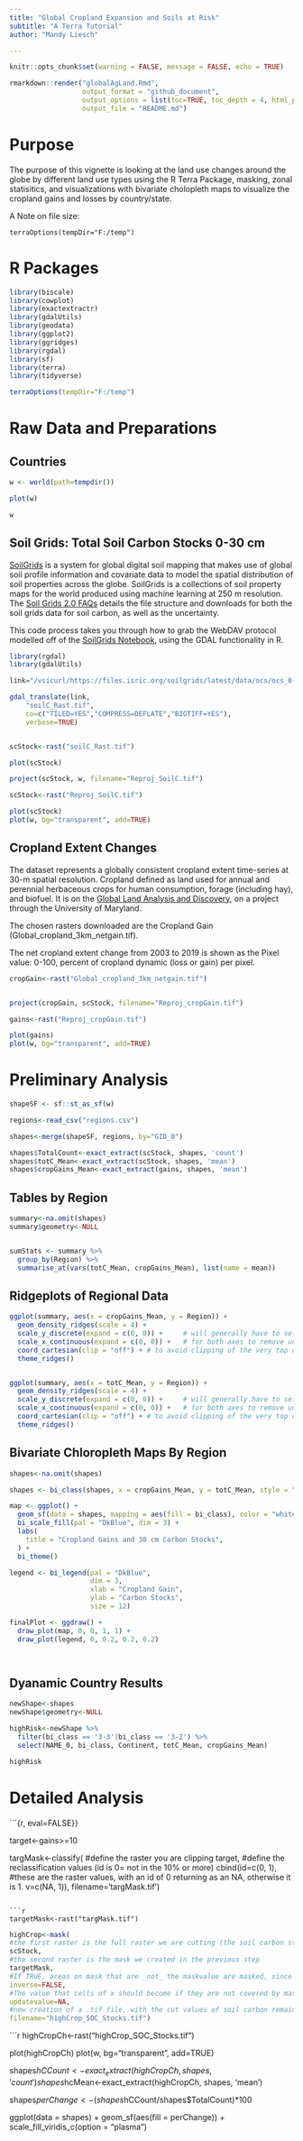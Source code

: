 ```yaml
---
title: "Global Cropland Expansion and Soils at Risk"
subtitle: "A Terra Tutorial"
author: "Mandy Liesch"

---
```


```r
knitr::opts_chunk$set(warning = FALSE, message = FALSE, echo = TRUE)
```

```r
rmarkdown::render("globalAgLand.Rmd", 
                  output_format = "github_document", 
                  output_options = list(toc=TRUE, toc_depth = 4, html_preview=FALSE), 
                  output_file = "README.md")

```

# Purpose

The purpose of this vignette is looking at the land use changes around the globe by different land use types using  the R Terra Package, masking, zonal statisitics, and visualizations with bivariate cholopleth maps to visualize the cropland gains and losses by country/state. 

A Note on file size:

`terraOptions(tempDir="F:/temp")`

# R Packages
```r

library(biscale)
library(cowplot)
library(exactextractr)
library(gdalUtils)
library(geodata)
library(ggplot2)
library(ggridges)
library(rgdal)
library(sf)
library(terra)
library(tidyverse)

terraOptions(tempDir="F:/temp")
```


# Raw Data and Preparations 

## Countries

```r

w <- world(path=tempdir())

plot(w)

w

```



## Soil Grids: Total Soil Carbon Stocks 0-30 cm

[SoilGrids](soilgrids.org) is a system for global digital soil mapping that makes use of global soil profile information and covariate data to model the spatial distribution of soil properties across the globe. SoilGrids is a collections of soil property maps for the world produced using machine learning at 250 m resolution. The [Soil Grids 2.0 FAQs](https://www.isric.org/explore/soilgrids/faq-soilgrids#How_can_I_access_SoilGrids) details the file structure and downloads for both the soil grids data for soil carbon, as well as the uncertainty.

This code process takes you through how to grab the WebDAV protocol modelled off of the [SoilGrids Notebook](https://git.wur.nl/isric/soilgrids/soilgrids.notebooks/-/blob/master/markdown/webdav_from_R.md), using the GDAL functionality in R.



```r
library(rgdal)
library(gdalUtils)

link="/vsicurl/https://files.isric.org/soilgrids/latest/data/ocs/ocs_0-30cm_Q0.5.vrt"

gdal_translate(link,
    "soilC_Rast.tif",
    co=c("TILED=YES","COMPRESS=DEFLATE","BIGTIFF=YES"),
    verbose=TRUE)



```


```r

scStock<-rast("soilC_Rast.tif")

plot(scStock)

project(scStock, w, filename="Reproj_SoilC.tif")

```

```r

scStock<-rast("Reproj_SoilC.tif")

plot(scStock)
plot(w, bg="transparent", add=TRUE)

```


## Cropland Extent Changes

The dataset represents a globally consistent cropland extent time-series at 30-m spatial resolution. Cropland defined as land used for annual and perennial herbaceous crops for human consumption, forage (including hay), and biofuel. It is on the [Global Land Analysis and Discovery](https://glad.umd.edu/dataset/croplands), on a project through the University of Maryland. 

The chosen rasters downloaded are the Cropland Gain (Global_cropland_3km_netgain.tif).

The net cropland extent change from 2003 to 2019 is shown as the Pixel value: 0-100, percent of cropland dynamic (loss or gain) per pixel.

```r

cropGain<-rast("Global_cropland_3km_netgain.tif")


project(cropGain, scStock, filename="Reproj_cropGain.tif")

```


```r
gains<-rast("Reproj_cropGain.tif")

plot(gains)
plot(w, bg="transparent", add=TRUE)

```


# Preliminary Analysis

```r

shapeSF <- sf::st_as_sf(w)

regions<-read_csv("regions.csv")

shapes<-merge(shapeSF, regions, by="GID_0")

shapes$TotalCount<-exact_extract(scStock, shapes, 'count')
shapes$totC_Mean<-exact_extract(scStock, shapes, 'mean')
shapes$cropGains_Mean<-exact_extract(gains, shapes, 'mean')


```

## Tables by Region

```r

summary<-na.omit(shapes) 
summary$geometry<-NULL


sumStats <- summary %>%
  group_by(Region) %>%
  summarise_at(vars(totC_Mean, cropGains_Mean), list(name = mean))

```

## Ridgeplots of Regional Data

```r

ggplot(summary, aes(x = cropGains_Mean, y = Region)) +
  geom_density_ridges(scale = 4) + 
  scale_y_discrete(expand = c(0, 0)) +     # will generally have to set the `expand` option
  scale_x_continuous(expand = c(0, 0)) +   # for both axes to remove unneeded padding
  coord_cartesian(clip = "off") + # to avoid clipping of the very top of the top ridgeline
  theme_ridges()


ggplot(summary, aes(x = totC_Mean, y = Region)) +
  geom_density_ridges(scale = 4) + 
  scale_y_discrete(expand = c(0, 0)) +     # will generally have to set the `expand` option
  scale_x_continuous(expand = c(0, 0)) +   # for both axes to remove unneeded padding
  coord_cartesian(clip = "off") + # to avoid clipping of the very top of the top ridgeline
  theme_ridges()

```

## Bivariate Chloropleth Maps By Region

```r
shapes<-na.omit(shapes) 

shapes <- bi_class(shapes, x = cropGains_Mean, y = totC_Mean, style = "jenks", dim = 3)

map <- ggplot() +
  geom_sf(data = shapes, mapping = aes(fill = bi_class), color = "white", size = 0.1, show.legend = FALSE) +
  bi_scale_fill(pal = "DkBlue", dim = 3) +
  labs(
    title = "Cropland Gains and 30 cm Carbon Stocks",
  ) +
  bi_theme()

legend <- bi_legend(pal = "DkBlue",
                    dim = 3,
                    xlab = "Cropland Gain",
                    ylab = "Carbon Stocks",
                    size = 12)

finalPlot <- ggdraw() +
  draw_plot(map, 0, 0, 1, 1) +
  draw_plot(legend, 0, 0.2, 0.2, 0.2)




```

## Dyanamic Country Results

```r

newShape<-shapes
newShape$geometry<-NULL

highRisk<-newShape %>%
  filter(bi_class == '3-3'|bi_class == '3-2') %>%
  select(NAME_0, bi_class, Continent, totC_Mean, cropGains_Mean)

highRisk

```

# Detailed Analysis

```{r, eval=FALSE}}

target<-gains>=10


targMask<-classify(
#define the raster you are clipping
target,
#define the reclassification values (id is 0= not in the 10% or more)
cbind(id=c(0, 1),
#these are the raster values, with an id of 0 returning as an NA, otherwise it is 1.
v=c(NA, 1)),
filename='targMask.tif')


```

```r
targetMask<-rast("targMask.tif")

```

```r
highCrop<-mask(
#the first raster is the full raster we are cutting (the soil carbon stocks)
scStock,
#the second raster is the mask we created in the previous step
targetMask,
#If TRUE, areas on mask that are _not_ the maskvalue are masked, since we classified them as NA, this can be set to false
inverse=FALSE,
#The value that cells of x should become if they are not covered by mask, set to NA here.
updatevalue=NA,
#new creation of a .tif file, with the cut values of soil carbon remaining.
filename="highCrop_SOC_Stocks.tif")

```

```r
highCropCh<-rast("highCrop_SOC_Stocks.tif")

plot(highCropCh)
plot(w, bg="transparent", add=TRUE)


shapes$hCCount<-exact_extract(highCropCh, shapes, 'count')
shapes$hcMean<-exact_extract(highCropCh, shapes, 'mean')

shapes$perChange<-(shapes$hCCount/shapes$TotalCount)*100

ggplot(data = shapes) +
    geom_sf(aes(fill = perChange)) +
    scale_fill_viridis_c(option = "plasma")
